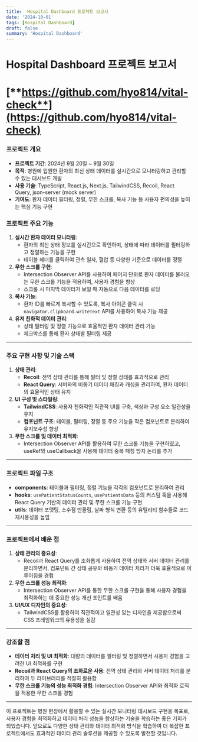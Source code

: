 ```yaml
---
title:  Hospital Dashboard 프로젝트 보고서
date: '2024-10-01'
tags: [Hospital Dashboard]
draft: false
summary: 'Hospital Dashboard'
---
```


# Hospital Dashboard 프로젝트 보고서

# [**https://github.com/hyo814/vital-check**](https://github.com/hyo814/vital-check)

### **프로젝트 개요**

- **프로젝트 기간**: 2024년 9월 20일 ~ 9월 30일
- **목적**: 병원에 입원한 환자의 최신 상태 데이터를 실시간으로 모니터링하고 관리할 수 있는 대시보드 개발
- **사용 기술**: TypeScript, React.js, Next.js, TailwindCSS, Recoil, React Query, json-server (mock server)
- **기여도**: 환자 데이터 필터링, 정렬, 무한 스크롤, 복사 기능 등 사용자 편의성을 높이는 핵심 기능 구현

### **프로젝트 주요 기능**

1. **실시간 환자 데이터 모니터링**:
    - 환자의 최신 상태 정보를 실시간으로 확인하며, 상태에 따라 데이터를 필터링하고 정렬하는 기능을 구현
    - 테이블 헤더를 클릭하여 관측 일자, 혈압 등 다양한 기준으로 데이터를 정렬
2. **무한 스크롤 구현**:
    - Intersection Observer API를 사용하여 페이지 단위로 환자 데이터를 불러오는 무한 스크롤 기능을 적용하여, 사용자 경험을 향상
    - 스크롤 시 마지막 데이터가 보일 때 자동으로 다음 데이터를 로딩
3. **복사 기능**:
    - 환자 ID를 빠르게 복사할 수 있도록, 복사 아이콘 클릭 시 `navigator.clipboard.writeText` API를 사용하여 복사 기능 제공
4. **유저 친화적 데이터 관리**:
    - 상태 필터링 및 정렬 기능으로 효율적인 환자 데이터 관리 가능
    - 체크박스를 통해 환자 상태별 필터링 제공

---

### **주요 구현 사항 및 기술 스택**

1. **상태 관리**:
    - **Recoil**: 전역 상태 관리를 통해 필터 및 정렬 상태를 효과적으로 관리
    - **React Query**: 서버와의 비동기 데이터 패칭과 캐싱을 관리하여, 환자 데이터의 효율적인 상태 유지
2. **UI 구성 및 스타일링**:
    - **TailwindCSS**: 사용자 친화적인 직관적 UI를 구축, 색상과 구성 요소 일관성을 유지
    - **컴포넌트 구조**: 테이블, 필터링, 정렬 등 주요 기능을 작은 컴포넌트로 분리하여 유지보수성 향상
3. **무한 스크롤 및 데이터 최적화**:
    - Intersection Observer API를 활용하여 무한 스크롤 기능을 구현하였고, useRef와 useCallback을 사용해 데이터 중복 패칭 방지 논리를 추가

---

### **프로젝트 파일 구조**

- **components**: 테이블과 필터링, 정렬 기능을 각각의 컴포넌트로 분리하여 관리
- **hooks**: `usePatientStatusCounts`, `usePatientsData` 등의 커스텀 훅을 사용해 React Query 기반의 데이터 관리 및 무한 스크롤 기능 구현
- **utils**: 데이터 포맷팅, 소수점 반올림, 날짜 형식 변환 등의 유틸리티 함수들로 코드 재사용성을 높임

---

### **프로젝트에서 배운 점**

1. **상태 관리의 중요성**:
    - Recoil과 React Query를 조화롭게 사용하여 전역 상태와 서버 데이터 관리를 분리하면서, 컴포넌트 간 상태 공유와 비동기 데이터 처리가 더욱 효율적으로 이루어짐을 경험
2. **무한 스크롤 성능 최적화**:
    - Intersection Observer API를 통한 무한 스크롤 구현을 통해 사용자 경험을 최적화하는 데 중요한 성능 개선 포인트를 배움
3. **UI/UX 디자인의 중요성**:
    - TailwindCSS를 활용하여 직관적이고 일관성 있는 디자인을 제공함으로써 CSS 프레임워크의 유용성을 실감

---

### **강조할 점**

- **데이터 처리 및 UI 최적화**: 대량의 데이터를 필터링 및 정렬하면서 사용자 경험을 고려한 UI 최적화를 구현
- **Recoil과 React Query의 조화로운 사용**: 전역 상태 관리와 서버 데이터 처리를 분리하여 두 라이브러리를 적절히 활용함
- **무한 스크롤 기능의 성능 최적화 경험**: Intersection Observer API와 최적화 로직을 적용한 무한 스크롤 경험

---

이 프로젝트는 병원 현장에서 활용할 수 있는 실시간 모니터링 대시보드 구현을 목표로, 사용자 경험을 최적화하고 데이터 처리 성능을 향상하는 기술을 학습하는 좋은 기회가 되었습니다. 앞으로도 다양한 상태 관리와 데이터 최적화 방식을 학습하여 더 복잡한 프로젝트에서도 효과적인 데이터 관리 솔루션을 제공할 수 있도록 발전할 것입니다.
